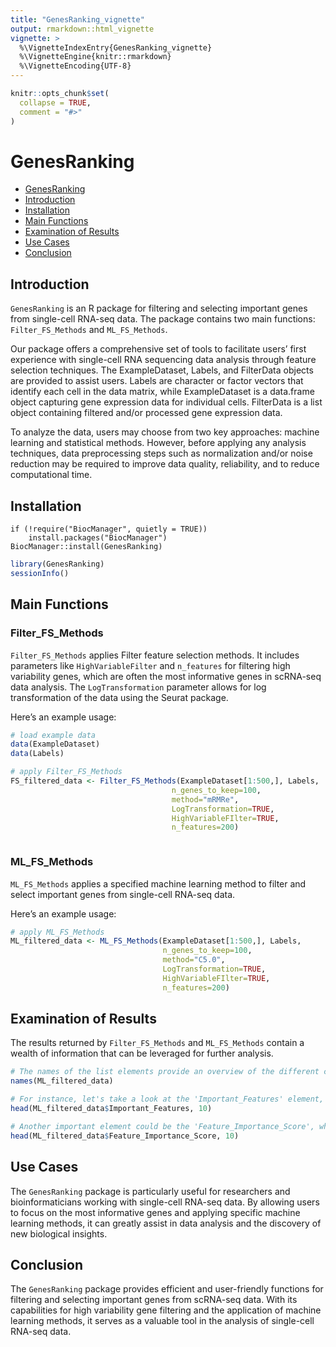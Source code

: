 ```yaml
---
title: "GenesRanking_vignette"
output: rmarkdown::html_vignette
vignette: >
  %\VignetteIndexEntry{GenesRanking_vignette}
  %\VignetteEngine{knitr::rmarkdown}
  %\VignetteEncoding{UTF-8}
---
```


```r
knitr::opts_chunk$set(
  collapse = TRUE,
  comment = "#>"
)
```
# GenesRanking

  - [GenesRanking](#GenesRanking)
  - [Introduction](#introduction)
  - [Installation](#installation)
  - [Main Functions](#main-functions)
  - [Examination of Results](#examination-of-results)
  - [Use Cases](#use-cases)
  - [Conclusion](#conclusion)



## Introduction
 `GenesRanking` is an R package for filtering and selecting important genes from single-cell RNA-seq data. The package contains two main functions: `Filter_FS_Methods` and `ML_FS_Methods`.

 Our package offers a comprehensive set of tools to facilitate users' first
experience with single-cell RNA sequencing data analysis through feature
selection techniques. The ExampleDataset, Labels, and FilterData objects
are provided to assist users. Labels are character or factor vectors that
identify each cell in the data matrix, while ExampleDataset is a data.frame
object capturing gene expression data for individual cells. FilterData is
a list object containing filtered and/or processed gene expression data.

 To analyze the data, users may choose from two key approaches:
machine learning and statistical methods. However, before applying
any analysis techniques, data preprocessing steps such as normalization 
and/or noise reduction may be required to improve data quality, 
reliability, and to reduce computational time.



## Installation
```
if (!require("BiocManager", quietly = TRUE))
    install.packages("BiocManager")
BiocManager::install(GenesRanking)

```

```r
library(GenesRanking)
sessionInfo()
```

## Main Functions

### Filter_FS_Methods


`Filter_FS_Methods` applies Filter feature selection methods. It includes parameters like `HighVariableFilter` and `n_features` for filtering high variability genes, which are often the most informative genes in scRNA-seq data analysis. The `LogTransformation` parameter allows for log transformation of the data using the Seurat package.


Here's an example usage:


```r
# load example data
data(ExampleDataset)
data(Labels)

# apply Filter_FS_Methods
FS_filtered_data <- Filter_FS_Methods(ExampleDataset[1:500,], Labels, 
                                    n_genes_to_keep=100, 
                                    method="mRMRe",
                                    LogTransformation=TRUE,
                                    HighVariableFIlter=TRUE,
                                    n_features=200)



```
### ML_FS_Methods

`ML_FS_Methods` applies a specified machine learning method to filter and select important genes from single-cell RNA-seq data.

Here's an example usage:

```r
# apply ML_FS_Methods
ML_filtered_data <- ML_FS_Methods(ExampleDataset[1:500,], Labels, 
                                  n_genes_to_keep=100, 
                                  method="C5.0",
                                  LogTransformation=TRUE,
                                  HighVariableFIlter=TRUE,
                                  n_features=200)

```

## Examination of Results

The results returned by `Filter_FS_Methods` and `ML_FS_Methods` contain a wealth of information that can be leveraged for further analysis. 

```r

# The names of the list elements provide an overview of the different components of the results:
names(ML_filtered_data)

# For instance, let's take a look at the 'Important_Features' element, which contains the dominant genes identified by the method:
head(ML_filtered_data$Important_Features, 10)

# Another important element could be the 'Feature_Importance_Score', which quantifies the importance of each feature:
head(ML_filtered_data$Feature_Importance_Score, 10)
```


## Use Cases

  The `GenesRanking` package is particularly useful for researchers and bioinformaticians working with single-cell RNA-seq data. By allowing users to focus on the most informative genes and applying specific machine learning methods, it can greatly assist in data analysis and the discovery of new biological insights.
  
## Conclusion

 The `GenesRanking` package provides efficient and user-friendly functions for filtering and selecting important genes from scRNA-seq data. With its capabilities for high variability gene filtering and the application of machine learning methods, it serves as a valuable tool in the analysis of single-cell RNA-seq data.

